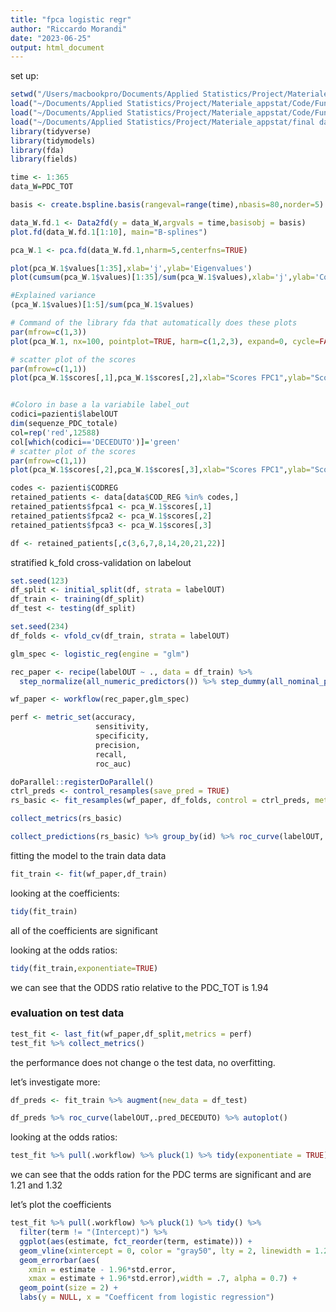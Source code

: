 ```yaml
---
title: "fpca logistic regr"
author: "Riccardo Morandi"
date: "2023-06-25"
output: html_document
---
```

set up:

```r
setwd("/Users/macbookpro/Documents/Applied Statistics/Project/Materiale_appstat/Code/Functional/")
load("~/Documents/Applied Statistics/Project/Materiale_appstat/Code/Functional/PDC_TOT.RData")
load("~/Documents/Applied Statistics/Project/Materiale_appstat/Code/Functional/pazienti.RData")
load("~/Documents/Applied Statistics/Project/Materiale_appstat/final dataframes/data.RData")
library(tidyverse)
library(tidymodels)
library(fda)
library(fields)
```


```r
time <- 1:365
data_W=PDC_TOT

basis <- create.bspline.basis(rangeval=range(time),nbasis=80,norder=5)

data_W.fd.1 <- Data2fd(y = data_W,argvals = time,basisobj = basis)
plot.fd(data_W.fd.1[1:10], main="B-splines")
```


```r
pca_W.1 <- pca.fd(data_W.fd.1,nharm=5,centerfns=TRUE)

plot(pca_W.1$values[1:35],xlab='j',ylab='Eigenvalues')
plot(cumsum(pca_W.1$values)[1:35]/sum(pca_W.1$values),xlab='j',ylab='Contribution to the total variance',ylim=c(0.8,1))
```


```r
#Explained variance
(pca_W.1$values)[1:5]/sum(pca_W.1$values)
```


```r
# Command of the library fda that automatically does these plots
par(mfrow=c(1,3))
plot(pca_W.1, nx=100, pointplot=TRUE, harm=c(1,2,3), expand=0, cycle=FALSE)
```


```r
# scatter plot of the scores
par(mfrow=c(1,1))
plot(pca_W.1$scores[,1],pca_W.1$scores[,2],xlab="Scores FPC1",ylab="Scores FPC2",lwd=2)


#Coloro in base a la variabile label_out
codici=pazienti$labelOUT
dim(sequenze_PDC_totale)
col=rep('red',12588)
col[which(codici=='DECEDUTO')]='green'
# scatter plot of the scores
par(mfrow=c(1,1))
plot(pca_W.1$scores[,2],pca_W.1$scores[,3],xlab="Scores FPC1",ylab="Scores FPC2",lwd=2, col=col)

```

```r
codes <- pazienti$CODREG
retained_patients <- data[data$COD_REG %in% codes,]
retained_patients$fpca1 <- pca_W.1$scores[,1]
retained_patients$fpca2 <- pca_W.1$scores[,2]
retained_patients$fpca3 <- pca_W.1$scores[,3]
```

```r
df <- retained_patients[,c(3,6,7,8,14,20,21,22)]
```

stratified k_fold cross-validation on labelout

```r
set.seed(123)
df_split <- initial_split(df, strata = labelOUT)
df_train <- training(df_split)
df_test <- testing(df_split)

set.seed(234)
df_folds <- vfold_cv(df_train, strata = labelOUT)

```

```r
glm_spec <- logistic_reg(engine = "glm")

rec_paper <- recipe(labelOUT ~ ., data = df_train) %>% 
  step_normalize(all_numeric_predictors()) %>% step_dummy(all_nominal_predictors())

wf_paper <- workflow(rec_paper,glm_spec)
```

```r
perf <- metric_set(accuracy,
                   sensitivity,
                   specificity,
                   precision,
                   recall,
                   roc_auc)

doParallel::registerDoParallel()
ctrl_preds <- control_resamples(save_pred = TRUE)
rs_basic <- fit_resamples(wf_paper, df_folds, control = ctrl_preds, metrics = perf)
```

```r
collect_metrics(rs_basic)
```


```r
collect_predictions(rs_basic) %>% group_by(id) %>% roc_curve(labelOUT,.pred_DECEDUTO) %>% autoplot()
```

fitting the model to the train data data

```r
fit_train <- fit(wf_paper,df_train)
```

looking at the coefficients:

```r
tidy(fit_train)
```

all of the coefficients are significant

looking at the odds ratios:

```r
tidy(fit_train,exponentiate=TRUE)
```

we can see that the ODDS ratio relative to the PDC_TOT is 1.94

### evaluation on test data

```r
test_fit <- last_fit(wf_paper,df_split,metrics = perf)
test_fit %>% collect_metrics()
```
the performance does not change o the test data, no overfitting.

let's investigate more:

```r
df_preds <- fit_train %>% augment(new_data = df_test)
```

```r
df_preds %>% roc_curve(labelOUT,.pred_DECEDUTO) %>% autoplot()
```

looking at the odds ratios:

```r
test_fit %>% pull(.workflow) %>% pluck(1) %>% tidy(exponentiate = TRUE) %>% arrange(estimate) 
```

we can see that the odds ration for the PDC terms are significant and are 1.21 and 1.32

let's plot the coefficients

```r
test_fit %>% pull(.workflow) %>% pluck(1) %>% tidy() %>% 
  filter(term != "(Intercept)") %>%
  ggplot(aes(estimate, fct_reorder(term, estimate))) +
  geom_vline(xintercept = 0, color = "gray50", lty = 2, linewidth = 1.2) +
  geom_errorbar(aes(
    xmin = estimate - 1.96*std.error,
    xmax = estimate + 1.96*std.error),width = .7, alpha = 0.7) +
  geom_point(size = 2) +
  labs(y = NULL, x = "Coefficent from logistic regression")
```
 






